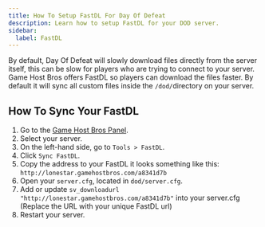 ```yaml
---
title: How To Setup FastDL For Day Of Defeat
description: Learn how to setup FastDL for your DOD server.
sidebar:
  label: FastDL
---
```


By default, Day Of Defeat will slowly download files directly from the server itself, this can be slow for players who are trying to connect to your server. Game Host Bros offers FastDL so players can download the files faster. By default it will sync all custom files inside the `/dod/`directory on your server.

## How To Sync Your FastDL

1. Go to the [Game Host Bros Panel](https://panel.gamehostbros.com/).
2. Select your server.
3. On the left-hand side, go to `Tools > FastDL`.
4. Click `Sync FastDL`.
5. Copy the address to your FastDL it looks something like this: `http://lonestar.gamehostbros.com/a8341d7b`
6. Open your `server.cfg`, located in `dod/server.cfg`.
7. Add or update `sv_downloadurl "http://lonestar.gamehostbros.com/a8341d7b"` into your server.cfg (Replace the URL with your unique FastDL url)
8. Restart your server.
